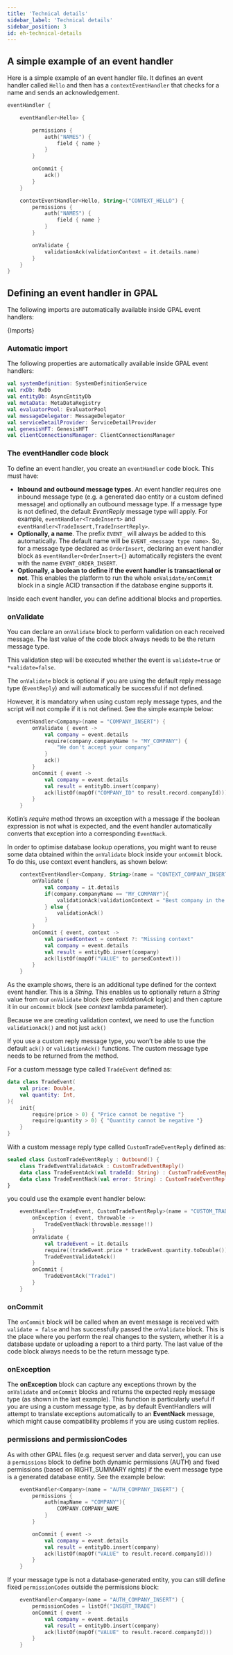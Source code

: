 ```yaml
---
title: 'Technical details'
sidebar_label: 'Technical details'
sidebar_position: 3
id: eh-technical-details
---
```






## A simple example of an event handler

Here is a simple example of an event handler file. It defines an event handler called `Hello` and then has a `contextEventHandler` that checks for a name and sends an acknowledgement.
```kotlin
eventHandler {

    eventHandler<Hello> {

        permissions {
            auth("NAMES") {
                field { name }
            }
        }

        onCommit {
            ack()
        }
    }

    contextEventHandler<Hello, String>("CONTEXT_HELLO") {
        permissions {
            auth("NAMES") {
                field { name }
            }
        }

        onValidate {
            validationAck(validationContext = it.details.name)
        }
    }
}
```

## Defining an event handler in GPAL

The following imports are automatically available inside GPAL event handlers:



<CodeBlock className="language-java">{Imports}</CodeBlock>


### Automatic import

The following properties are automatically available inside GPAL event handlers:

```kotlin
val systemDefinition: SystemDefinitionService
val rxDb: RxDb
val entityDb: AsyncEntityDb
val metaData: MetaDataRegistry
val evaluatorPool: EvaluatorPool
val messageDelegator: MessageDelegator
val serviceDetailProvider: ServiceDetailProvider
val genesisHFT: GenesisHFT
val clientConnectionsManager: ClientConnectionsManager
```

### The eventHandler code block

To define an event handler, you create an `eventHandler` code block. This must have:

* **Inbound and outbound message types**. An event handler requires one inbound message type (e.g. a generated dao entity or a custom defined message) and optionally an outbound message type. If a message type is not defined, the default _EventReply_ message type will apply. For example, `eventHandler<TradeInsert>` and `eventHandler<TradeInsert,TradeInsertReply>`.
* **Optionally, a name**. The prefix `EVENT_` will always be added to this automatically. The default name will be `EVENT_<message type name>`. So, for a message type declared as `OrderInsert`, declaring an event handler block as `eventHandler<OrderInsert>{}` automatically registers the event with the name `EVENT_ORDER_INSERT`.
* **Optionally, a boolean to define if the event handler is transactional or not**. This enables the platform to run the whole `onValidate/onCommit` block in a single ACID transaction if the database engine supports it.

Inside each event handler, you can define additional blocks and properties.

### onValidate

You can declare an `onValidate` block to perform validation on each received message. The last value of the code block always needs to be the return message type.

This validation step will be executed whether the event is `validate=true` or `*validate=false`.

The `onValidate` block is optional if you are using the default reply message type (`EventReply`) and will automatically be successful if not defined.

However, it is mandatory when using custom reply message types, and the script will not compile if it is not defined. See the simple example below:

```kotlin
   eventHandler<Company>(name = "COMPANY_INSERT") {
        onValidate { event ->
            val company = event.details
            require(company.companyName != "MY_COMPANY") {
                "We don't accept your company"
            }
            ack()
        }
        onCommit { event ->
            val company = event.details
            val result = entityDb.insert(company)
            ack(listOf(mapOf("COMPANY_ID" to result.record.companyId)))
        }
    }
```

Kotlin’s _require_ method throws an exception with a message if the boolean expression is not what is expected, and the event handler automatically converts that exception into a corresponding `EventNack`.

In order to optimise database lookup operations, you might want to reuse some data obtained within the `onValidate` block inside your `onCommit` block. To do this, 
use context event handlers, as shown below:

```kotlin
    contextEventHandler<Company, String>(name = "CONTEXT_COMPANY_INSERT") {
        onValidate {
            val company = it.details
            if(company.companyName == "MY_COMPANY"){
                validationAck(validationContext = "Best company in the world")
            } else {
                validationAck()
            }
        }
        onCommit { event, context ->
            val parsedContext = context ?: "Missing context"
            val company = event.details
            val result = entityDb.insert(company)
            ack(listOf(mapOf("VALUE" to parsedContext)))
        }
    }
```

As the  example shows, there is an additional type defined for the context event handler. This is a _String._ This enables us to optionally return a _String_ value from our `onValidate` block (see _validationAck_ logic) and then capture it in our `onCommit` block (see _context_ lambda parameter).

Because we are creating validation context, we need to use the function `validationAck()` and not just `ack()`

If you use a custom reply message type, you won’t be able to use the default `ack()` or `validationAck()` functions.  The custom message type needs to be returned from the method.

For a custom message type called `TradeEvent` defined as:

```kotlin
data class TradeEvent(
    val price: Double,
    val quantity: Int,
){
    init{
        require(price > 0) { "Price cannot be negative "}
        require(quantity > 0) { "Quantity cannot be negative "}
    }
}
```

With a custom message reply type called `CustomTradeEventReply` defined as:

```kotlin
sealed class CustomTradeEventReply : Outbound() {
    class TradeEventValidateAck : CustomTradeEventReply()
    data class TradeEventAck(val tradeId: String) : CustomTradeEventReply()
    data class TradeEventNack(val error: String) : CustomTradeEventReply()
}
```

you could use the example event handler below:

```kotlin
    eventHandler<TradeEvent, CustomTradeEventReply>(name = "CUSTOM_TRADE_EVENT") {
        onException { event, throwable ->
            TradeEventNack(throwable.message!!)
        }
        onValidate {
            val tradeEvent = it.details
            require((tradeEvent.price * tradeEvent.quantity.toDouble()) < 1_000_000) { "Trade notional is too high" }
            TradeEventValidateAck()
        }
        onCommit {
            TradeEventAck("Trade1")
        }
    }
```

### onCommit

The `onCommit` block will be called when an event message is received with `validate = false` and has successfully passed the `onValidate` block. This is the place where you perform the real changes to the system, whether it is a database update or uploading a report to a third party. The last value of the code block always needs to be the return message type.

### onException

The **onException** block can capture any exceptions thrown by the `onValidate` and `onCommit` blocks and returns the expected reply message type (as shown in the last example). This function is particularly useful if you are using a custom message type, as by default EventHandlers will attempt to translate exceptions automatically to an **EventNack** message, which might cause compatibility problems if you are using custom replies.

### permissions and permissionCodes

As with other GPAL files (e.g. request server and data server), you can use a `permissions` block to define both dynamic permissions (AUTH) and fixed permissions (based on RIGHT_SUMMARY rights) if the event message type is a generated database entity. See the example below:

```kotlin
    eventHandler<Company>(name = "AUTH_COMPANY_INSERT") {
        permissions {
            auth(mapName = "COMPANY"){
                COMPANY.COMPANY_NAME
            }
        }

        onCommit { event ->
            val company = event.details
            val result = entityDb.insert(company)
            ack(listOf(mapOf("VALUE" to result.record.companyId)))
        }
    }
```

If your message type is not a database-generated entity,  you can still define fixed `permissionCodes` outside the permissions block:

```kotlin
    eventHandler<Company>(name = "AUTH_COMPANY_INSERT") {
        permissionCodes = listOf("INSERT_TRADE")
        onCommit { event ->
            val company = event.details
            val result = entityDb.insert(company)
            ack(listOf(mapOf("VALUE" to result.record.companyId)))
        }
    }
```

